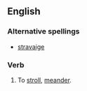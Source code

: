 ==English==
===Alternative spellings===
*[[stravaige]]
===Verb===
{{en-verb}}
#To [[stroll]], [[meander]].
{{anagrams:en/aagirstv}}